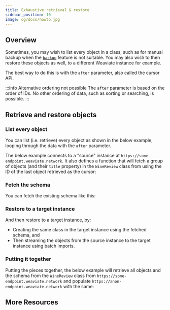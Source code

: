 ```yaml
---
title: Exhaustive retrieval & restore
sidebar_position: 10
image: og/docs/howto.jpg
---
```



## Overview

Sometimes, you may wish to list every object in a class, such as for manual backup when the [`backup`](../configuration/backups.md) feature is not suitable. You may also wish to then restore these objects as well, to a different Weaviate instance for example.

The best way to do this is with the `after` parameter, also called the cursor API.

:::info Alternative ordering not possible
The `after` parameter is based on the order of IDs. No other ordering of data, such as sorting or searching, is possible.
:::

## Retrieve and restore objects

### List every object

You can list (i.e. retrieve) every object as shown in the below example, looping through the data with the `after` parameter.

The below example connects to a "source" instance at `https://some-endpoint.weaviate.network`. It also defines a function that will fetch a group of objects (and their `title` property) in the `WineReview` class from using the ID of the last object retrieved as the cursor:

<Tabs groupId="languages">
<TabItem value="py" label="Python">
<FilteredTextBlock
  text={PythonCodeExample}
  startMarker="# Retrieve data"
  endMarker="# Use this function to retrieve data"
  language="py"
/>
</TabItem>
</Tabs>

### Fetch the schema

You can fetch the existing schema like this:

<Tabs groupId="languages">
<TabItem value="py" label="Python">
<FilteredTextBlock
  text={PythonCodeExample}
  startMarker="# Fetch the schema"
  endMarker="# Finished fetching the schema"
  language="py"
/>
</TabItem>
</Tabs>

### Restore to a target instance

And then restore to a target instance, by:
- Creating the same class in the target instance using the fetched schema, and
- Then streaming the objects from the source instance to the target instance using batch imports.

<Tabs groupId="languages">
<TabItem value="py" label="Python">
<FilteredTextBlock
  text={PythonCodeExample}
  startMarker="# Restore to a new (target) instance"
  endMarker="# Finished restoring to the target instance"
  language="py"
/>
</TabItem>
</Tabs>

### Putting it together

Putting the pieces together, the below example will retrieve all objects and the schema from the `WineReview` class from `https://some-endpoint.weaviate.network` and populate `https://anon-endpoint.weaviate.network` with the same:

<Tabs groupId="languages">
<TabItem value="py" label="Python">
<FilteredTextBlock
  text={PythonCodeExample}
  startMarker="# CursorExample"
  endMarker="# END CursorExample"
  language="py"
/>
</TabItem>
</Tabs>

## More Resources


<DocsMoreResources />
